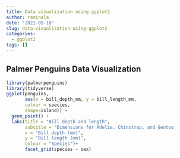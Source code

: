 ```yaml
---
title: Data visualization using ggplot2
author: raminala
date: '2021-05-18'
slug: data-visualization-using-ggplot2
categories:
  - ggplot2
tags: []
---
```


## Palmer Penguins Data Visualization
```r
library(palmerpenguins)
library(tidyverse)
ggplot(penguins, 
       aes(x = bill_depth_mm, y = bill_length_mm,
       colour = species,
       shape=island)) +
  geom_point() +
  labs(title = "Bill depth and length",
       subtitle = "Dimensions for Adelie, Chinstrap, and Gentoo                        Penguins",
       x = "Bill depth (mm)",
       y = "Bill length (mm)",
       colour = "Species")+
       facet_grid(species ~ sex)
```

